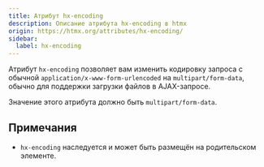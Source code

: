```yaml
---
title: Атрибут hx-encoding
description: Описание атрибута hx-encoding в htmx
origin: https://htmx.org/attributes/hx-encoding/
sidebar:
  label: hx-encoding
---
```


Атрибут `hx-encoding` позволяет вам изменить кодировку запроса с обычной `application/x-www-form-urlencoded` на `multipart/form-data`, обычно для поддержки загрузки файлов в AJAX-запросе.

Значение этого атрибута должно быть `multipart/form-data`.

## Примечания

* `hx-encoding` наследуется и может быть размещён на родительском элементе.
